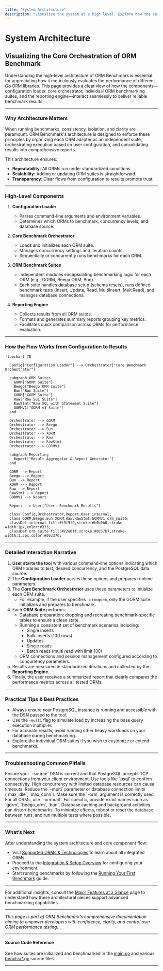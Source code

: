 ```yaml
---
title: "System Architecture"
description: "Visualize the system at a high level. Explore how the core orchestrator, individual ORM integrations, and reporting components interact, with a mermaid diagram illustrating the flow from configuration to results."
---
```


# System Architecture

## Visualizing the Core Orchestration of ORM Benchmark

Understanding the high-level architecture of ORM Benchmark is essential for appreciating how it meticulously evaluates the performance of different Go ORM libraries. This page provides a clear view of how the components—configuration loader, core orchestrator, individual ORM benchmarking suites, and the reporting engine—interact seamlessly to deliver reliable benchmark results.

---

### Why Architecture Matters

When running benchmarks, consistency, isolation, and clarity are paramount. ORM Benchmark's architecture is designed to enforce these principles by organizing each ORM adapter as an independent suite, orchestrating execution based on user configuration, and consolidating results into comprehensive reports.

This architecture ensures:
- **Repeatability**: All ORMs run under standardized conditions.
- **Scalability**: Adding or updating ORM suites is straightforward.
- **Transparency**: Clear flows from configuration to results promote trust.

---

### High-Level Components

1. **Configuration Loader**
   - Parses command-line arguments and environment variables.
   - Determines which ORMs to benchmark, concurrency levels, and database source.

2. **Core Benchmark Orchestrator**
   - Loads and initializes each ORM suite.
   - Manages concurrency settings and iteration counts.
   - Sequentially or concurrently runs benchmarks for each ORM.

3. **ORM Benchmark Suites**
   - Independent modules encapsulating benchmarking logic for each ORM (e.g., GORM, Beego ORM, Bun).
   - Each suite handles database setup (schema resets), runs defined benchmark tests (Insert, Update, Read, MultiInsert, MultiRead), and manages database connections.

4. **Reporting Engine**
   - Collects results from all ORM suites.
   - Formats and generates summary reports grouping key metrics.
   - Facilitates quick comparison across ORMs for performance evaluation.

---

### How the Flow Works from Configuration to Results

```mermaid
flowchart TD

  Config["Configuration Loader"] --> Orchestrator["Core Benchmark Orchestrator"]

  subgraph ORM Suites
    GORM["GORM Suite"]
    Beego["Beego ORM Suite"]
    Bun["Bun Suite"]
    XORM["XORM Suite"]
    Raw["Raw SQL Suite"]
    RawStmt["Raw SQL with Statement Suite"]
    GORMV1["GORM v1 Suite"]
  end

  Orchestrator --> GORM
  Orchestrator --> Beego
  Orchestrator --> Bun
  Orchestrator --> XORM
  Orchestrator --> Raw
  Orchestrator --> RawStmt
  Orchestrator --> GORMV1

  subgraph Reporting
    Report["Result Aggregator & Report Generator"]
  end

  GORM --> Report
  Beego --> Report
  Bun --> Report
  XORM --> Report
  Raw --> Report
  RawStmt --> Report
  GORMV1 --> Report

  Report --> User["User: Benchmark Results"]

  class Config,Orchestrator,Report,User internal;
  class GORM,Beego,Bun,XORM,Raw,RawStmt,GORMV1 orm_suite;
  classDef internal fill:#f9f9f9,stroke:#b0b0b0,stroke-width:1px,color:#333;
  classDef orm_suite fill:#c2e0ff,stroke:#0057b7,stroke-width:1.5px,color:#003370;

```

---

### Detailed Interaction Narrative

1. **User starts the tool** with various command-line options indicating which ORM libraries to test, desired concurrency, and the PostgreSQL data source.
2. The **Configuration Loader** parses these options and prepares runtime parameters.
3. The **Core Benchmark Orchestrator** uses these parameters to initialize each ORM suite.
   - For example, if the user specifies `-orm=gorm`, only the GORM suite initializes and prepares to benchmark.
4. Each **ORM Suite** performs:
   - Database preparation: dropping and recreating benchmark-specific tables to ensure a clean state.
   - Running a consistent set of benchmark scenarios including:
     - Single inserts
     - Bulk inserts (100 rows)
     - Updates
     - Single reads
     - Batch reads (multi read with limit 100)
   - ORM connections and session management configured according to concurrency parameters.
5. Results are measured in standardized iterations and collected by the **Reporting Engine**.
6. Finally, the user receives a summarized report that clearly compares the performance metrics across all tested ORMs.

---

### Practical Tips & Best Practices

- Always ensure your PostgreSQL instance is running and accessible with the DSN passed to the tool.
- Use the `-multi` flag to simulate load by increasing the base query execution multiplier.
- For accurate results, avoid running other heavy workloads on your database during benchmarking.
- Explore the individual ORM suites if you wish to customize or extend benchmarks.

---

### Troubleshooting Common Pitfalls

<AccordionGroup title="Common Pitfalls & Troubleshooting">
<Accordion title="Connection Failures to PostgreSQL">
Ensure your `-source` DSN is correct and that PostgreSQL accepts TCP connections from your client environment. Use tools like `psql` to confirm connectivity.
</Accordion>
<Accordion title="Benchmark Hang or Timeout">
High concurrency with limited database resources can cause timeouts. Reduce the `-multi` parameter or database connection limits (`max_idle`, `max_conn`).
</Accordion>
<Accordion title="Partial Benchmark Runs">
Make sure the `-orm` argument is correctly used. For all ORMs, use `-orm=all`. For specific, provide exact names such as `gorm`, `beego_orm`, `bun`.
</Accordion>
<Accordion title="Inconsistent Results Between Runs">
Database caching and background activities can distort benchmarks. To minimize effects, reboot or reset the database between runs, and run multiple tests where possible.
</Accordion>
</AccordionGroup>

---

### What’s Next

After understanding the system architecture and core component flow:

- Visit [Supported ORMs & Technologies](/overview/architecture-and-core-concepts/supported-orms) to learn about all integrated ORMs.
- Proceed to the [Integration & Setup Overview](/overview/architecture-and-core-concepts/integration-and-setup) for configuring your environment.
- Start running benchmarks by following the [Running Your First Benchmark](/getting-started/installation-and-first-run/running-your-first-benchmark) guide.


---

For additional insights, consult the [Major Features at a Glance](/overview/introduction-and-value/major-features) page to understand how these architectural pieces support advanced benchmarking capabilities.


---

_This page is part of ORM Benchmark's comprehensive documentation aiming to empower developers with confidence, clarity, and control over ORM performance testing._


---

#### Source Code Reference

See how suites are initialized and benchmarked in the [main.go](https://github.com/go-gorm/orm-benchmark/blob/main/main.go) and various [benchs/*.go](https://github.com/go-gorm/orm-benchmark/tree/main/benchs) source files.


---